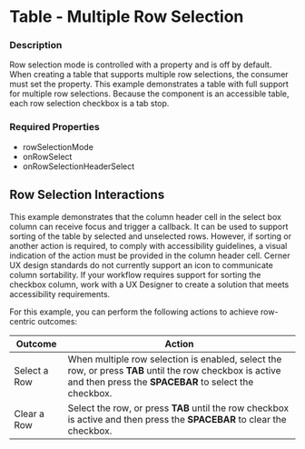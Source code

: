 
# Table - Multiple Row Selection

### Description

Row selection mode is controlled with a property and is off by default.
When creating a table that supports multiple row selections, the consumer must set the property.
This example demonstrates a table with full support for multiple row selections.
Because the component is an accessible table, each row selection checkbox is a tab stop.

### Required Properties
* rowSelectionMode
* onRowSelect
* onRowSelectionHeaderSelect

## Row Selection Interactions

<Notice variant="important" ariaLevel="2">
This example demonstrates that the column header cell in the select box column can receive focus and trigger a callback. It can be used to support sorting of the table by selected and unselected rows. However, if sorting or another action is required, to comply with accessibility guidelines, a visual indication of the action must be provided in the column header cell. Cerner UX design standards do not currently support an icon to communicate column sortability. If your workflow requires support for sorting the checkbox column, work with a UX Designer to create a solution that meets accessibility requirements.
</Notice>

For this example, you can perform the following actions to achieve row-centric outcomes:

|Outcome|Action|
|---|---|
|Select a Row|When multiple row selection is enabled, select the row, or press **TAB** until the row checkbox is active and then press the **SPACEBAR** to select the checkbox.|
|Clear a Row|Select the row, or press **TAB** until the row checkbox is active and then press the **SPACEBAR** to clear the checkbox.|

<TableRowSelection title='Table With Row Selection' />